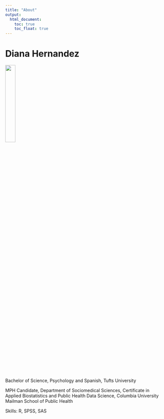 ```yaml
---
title: "About"
output: 
  html_document:
    toc: true
    toc_float: true
---
```


# Diana Hernandez

<img src="images/diana_hernandez_headshot.jpg" style="width:25%">

Bachelor of Science, Psychology and Spanish, Tufts University

MPH Candidate, Department of Sociomedical Sciences, Certificate in Applied Biostatistics and Public Health Data Science, Columbia University Mailman School of Public Health 

Skills: R, SPSS, SAS